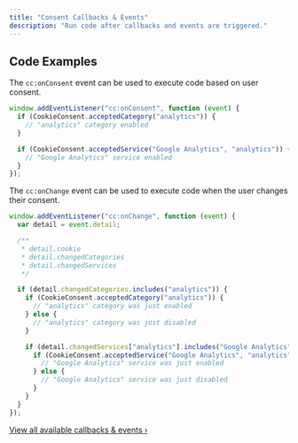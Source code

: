 ```yaml
---
title: "Consent Callbacks & Events"
description: "Run code after callbacks and events are triggered."
---
```


## Code Examples

The `cc:onConsent` event can be used to execute code based on user consent.

```javascript
window.addEventListener("cc:onConsent", function (event) {
  if (CookieConsent.acceptedCategory("analytics")) {
    // "analytics" category enabled
  }

  if (CookieConsent.acceptedService("Google Analytics", "analytics")) {
    // "Google Analytics" service enabled
  }
});
```

The `cc:onChange` event can be used to execute code when the user changes their consent.

```javascript
window.addEventListener("cc:onChange", function (event) {
  var detail = event.detail;

  /**
   * detail.cookie
   * detail.changedCategories
   * detail.changedServices
   */

  if (detail.changedCategories.includes("analytics")) {
    if (CookieConsent.acceptedCategory("analytics")) {
      // "analytics" category was just enabled
    } else {
      // "analytics" category was just disabled
    }

    if (detail.changedServices["analytics"].includes("Google Analytics")) {
      if (CookieConsent.acceptedService("Google Analytics", "analytics")) {
        // "Google Analytics" service was just enabled
      } else {
        // "Google Analytics" service was just disabled
      }
    }
  }
});
```

<Info>[View all available callbacks & events ›](/callback-events)</Info>

